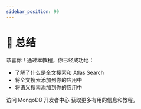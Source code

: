```yaml
---
sidebar_position: 99
---
```


# 🎯 总结

恭喜你！通过本教程，你已经成功地：
* 了解了什么是全文搜索和 Atlas Search
* 将全文搜索添加到你的应用中
* 将语义搜索添加到你的应用中

访问 <Link to="https://mongodb.com/developer">MongoDB 开发者中心</Link> 获取更多有用的信息和教程。